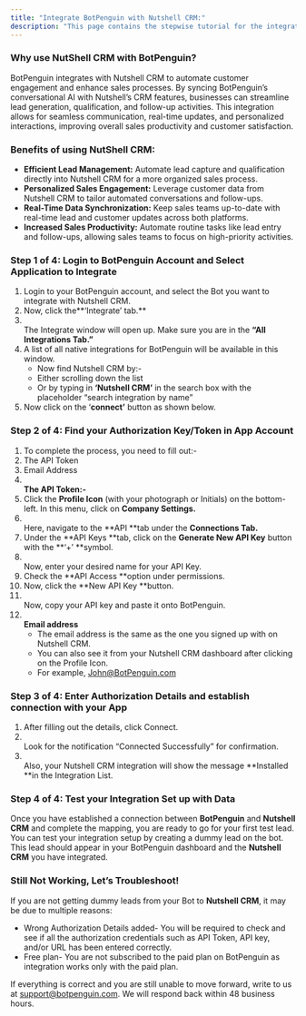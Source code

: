 ```yaml
---
title: "Integrate BotPenguin with Nutshell CRM:"
description: "This page contains the stepwise tutorial for the integration with BotPenguin"
---
```


### **Why use NutShell CRM with BotPenguin?**

BotPenguin integrates with Nutshell CRM to automate customer engagement and enhance sales processes. By syncing BotPenguin’s conversational AI with Nutshell’s CRM features, businesses can streamline lead generation, qualification, and follow-up activities. This integration allows for seamless communication, real-time updates, and personalized interactions, improving overall sales productivity and customer satisfaction.

### **Benefits of using NutShell CRM:**

- **Efficient Lead Management:** Automate lead capture and qualification directly into Nutshell CRM for a more organized sales process.
- **Personalized Sales Engagement:** Leverage customer data from Nutshell CRM to tailor automated conversations and follow-ups.
- **Real-Time Data Synchronization:** Keep sales teams up-to-date with real-time lead and customer updates across both platforms.
- **Increased Sales Productivity:** Automate routine tasks like lead entry and follow-ups, allowing sales teams to focus on high-priority activities.

### **Step 1 of 4: Login to BotPenguin Account and Select Application to Integrate**

1. Login to your BotPenguin account, and select the Bot you want to integrate with Nutshell CRM.
2. Now, click the**‘Integrate’ tab.** 
3. \
   The Integrate window will open up. Make sure you are in the **“All Integrations Tab.”**
4. A list of all native integrations for BotPenguin will be available in this window.
   - Now find Nutshell CRM by:-
   - Either scrolling down the list
   - Or by typing in **‘**Nutshell CRM**’** in the search box with the placeholder “search integration by name”
5. Now click on the ‘**connect’** button as shown below.

### **Step 2 of 4: Find your Authorization Key/Token in App Account**

 1. To complete the process, you need to fill out:-
 2. The API Token
 3. Email Address
 4. **\
    The API Token:-**
 5. Click the **Profile Icon** (with your photograph or Initials) on the bottom-left. In this menu, click on **Company Settings.**
 6. \
    Here, navigate to the **API **tab under the **Connections Tab.**
 7. Under the **API Keys **tab, click on the **Generate New API Key** button with the **‘\+’ **symbol.
 8. \
    Now, enter your desired name for your API Key.
 9. Check the **API Access **option under permissions.
10. Now, click the **New API Key **button.
11. \
    Now, copy your API key and paste it onto BotPenguin.
12. **\
    Email address**
    - The email address is the same as the one you signed up with on Nutshell CRM.
    - You can also see it from your Nutshell CRM dashboard after clicking on the Profile Icon.
    - For example, [John@BotPenguin.com](mailto:John@BotPenguin.com)

### **Step 3 of 4: Enter Authorization Details and establish connection with your App**

1. After filling out the details, click Connect.
2. \
   Look for the notification “Connected Successfully” for confirmation.
3. \
   Also, your Nutshell CRM integration will show the message **Installed **in the Integration List.

### **Step 4 of 4: Test your Integration Set up with Data**

Once you have established a connection between **BotPenguin** and **Nutshell CRM** and complete the mapping, you are ready to go for your first test lead. You can test your integration setup by creating a dummy lead on the bot. This lead should appear in your BotPenguin dashboard and the **Nutshell CRM** you have integrated.

### **Still Not Working, Let’s Troubleshoot\!**

If you are not getting dummy leads from your Bot to **Nutshell CRM**, it may be due to multiple reasons:

- Wrong Authorization Details added- You will be required to check and see if all the authorization credentials such as API Token, API key, and/or URL has been entered correctly.
- Free plan- You are not subscribed to the paid plan on BotPenguin as integration works only with the paid plan.

If everything is correct and you are still unable to move forward, write to us at [support@botpenguin.com](mailto:support@botpenguin.com). We will respond back within 48 business hours.